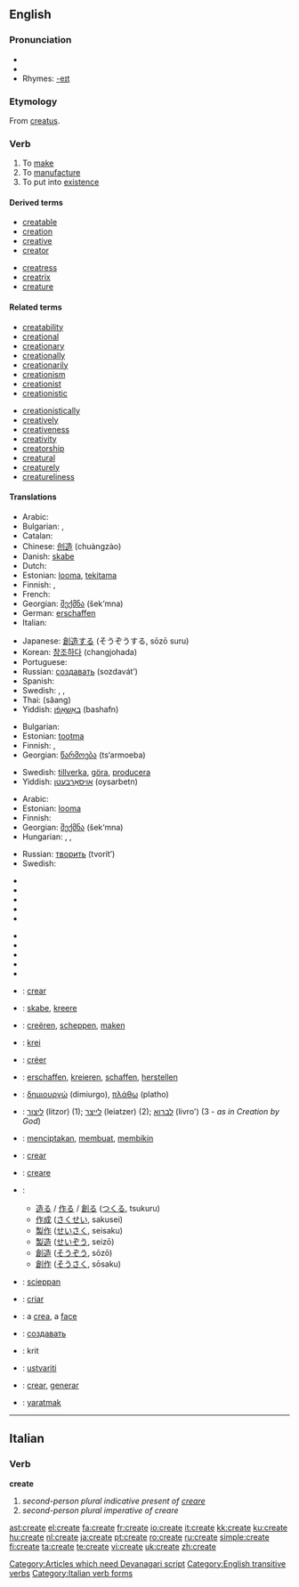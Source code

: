 {{wikipedia}}
==English==

===Pronunciation===
* {{IPA|/kɹiːeɪt/}}
* {{audio|en-us-create.ogg|Audio (US)}}
* Rhymes: [[Rhymes:English:-eɪt|-eɪt]]

===Etymology===
From {{L.}} [[creatus]].

===Verb===
{{en-verb|creat|ing}}

# To [[make]]
# To [[manufacture]]
# To put into [[existence]]

====Derived terms====
{{rel-top|terms derived from create}}
* [[creatable]]
* [[creation]]
* [[creative]]
* [[creator]]
{{rel-mid}}
* [[creatress]]
* [[creatrix]]
* [[creature]]
{{rel-bottom}}

====Related terms====
{{rel-top|terms related to create}}
* [[creatability]]
* [[creational]]
* [[creationary]]
* [[creationally]]
* [[creationarily]]
* [[creationism]]
* [[creationist]]
* [[creationistic]]
{{rel-mid}}
* [[creationistically]]
* [[creatively]]
* [[creativeness]]
* [[creativity]]
* [[creatorship]]
* [[creatural]]
* [[creaturely]]
* [[creatureliness]]
{{rel-bottom}}

====Translations====
{{trans-top|to make}}
* Arabic: {{Arab|[[خلق]]}} {{IPAchar|(xálaqa)}}
* Bulgarian: {{t+|bg|създавам|sc=Cyrl}}, {{t+|bg|творя|sc=Cyrl}}
* Catalan: {{t-|ca|crear}}
* Chinese: [[创造]] (chuàngzào)
* Danish: [[skabe]]
* Dutch: {{t+|nl|scheppen}}
* Estonian: [[looma]], [[tekitama]]
* Finnish: {{t+|fi|luoda}}, {{t+|fi|tehdä}}
* French: {{t+|fr|créer}}
* Georgian: [[შექმნა]] (šek‘mna)
* German: [[erschaffen]]
* Italian: {{t+|it|creare}}
{{trans-mid}}
* Japanese: [[創造]]する (そうぞうする, sōzō suru)
* Korean: [[창조하다]] (changjohada)
* Portuguese: {{t+|pt|criar}}
* Russian: [[создавать]] (sozdavát’)
* Spanish: {{t+|es|crear}}
* Swedish: {{t+|sv|skapa}}, {{t+|sv|tillverka}}, {{t+|sv|göra}}
* Thai: {{Thai|[[สร้าง]]}} (sâang)
* Yiddish: [[באַשאַפֿן]] (bashafn)
{{trans-bottom}}

{{trans-top|to manufacture}}
* Bulgarian: {{t+|bg|произвеждам|sc=Cyrl}}
* Estonian: [[tootma]]
* Finnish: {{t+|fi|luoda}}, {{t+|fi|valmistaa}}
* Georgian: [[წარმოება]] (ts‘armoeba)
{{trans-mid}}
* Swedish: [[tillverka]], [[göra]], [[producera]]
* Yiddish: [[אויסאַרבעטן]] (oysarbetn)
{{trans-bottom}}

{{trans-top|to put into existence}}
* Arabic: {{Arab|[[خلق]]}} {{IPAchar|(xálaqa)}}
* Estonian: [[looma]]
* Finnish: {{t+|fi|luoda}}
* Georgian: [[შექმნა]] (šek‘mna)
* Hungarian: {{t|hu|teremt}}, {{t|hu|alkot}}, {{t|hu|létrehoz}}
{{trans-mid}}
* Russian: [[творить]] (tvorít’)
* Swedish: {{t+|sv|skapa}}
{{trans-bottom}}

{{trans-top|Requests for translation}}
* {{trreq|Albanian}}
* {{trreq|Armenian}}
* {{trreq|Basque}}
* {{trreq|Hindi}}
* {{trreq|Icelandic}}
{{trans-mid}}
* {{trreq|Korean}}
* {{trreq|Latin}}
* {{trreq|Latvian}}
* {{trreq|Lithuanian}}
* {{trreq|Persian}}
{{trans-bottom}}

{{ttbc-top}}
*{{ttbc|Catalan}}: [[crear]]
*{{ttbc|Danish}}: [[skabe]], [[kreere]]
*{{ttbc|Dutch}}: [[creëren]], [[scheppen]], [[maken]]
*{{ttbc|Esperanto}}: [[krei]]
*{{ttbc|French}}: [[créer]]
*{{ttbc|German}}: [[erschaffen]], [[kreieren]], [[schaffen]], [[herstellen]]
*{{ttbc|Greek}}: [[δημιουργώ]] (dimiurgo), [[πλάθω]] (platho)
*{{ttbc|Hebrew}}: [[ליצור]] (litzor) (1); [[לייצר]] (leiatzer) (2); [[לברוא]] (livro') (3 - ''as in Creation by God'')
*{{ttbc|Indonesian}}: [[cipta|menciptakan]], [[buat|membuat]], [[bikin|membikin]]
*{{ttbc|Interlingua}}: [[crear]]
*{{ttbc|Italian}}: [[creare]]
{{trans-mid}}
* {{ttbc|Japanese}}:
** [[造る]] / [[作る]] / [[創る]] ([[つくる]], tsukuru)
** [[作成]] ([[さくせい]], sakusei)
** [[製作]] ([[せいさく]], seisaku)
** [[製造]] ([[せいぞう]], seizō)
** [[創造]] ([[そうぞう]], sōzō)
** [[創作]] ([[そうさく]], sōsaku)
*{{ttbc|Old English}}: [[scieppan]]
*{{ttbc|Portuguese}}: [[criar]]
*{{ttbc|Romanian}}: a [[crea]], a [[face]]
*{{ttbc|Russian}}: [[создавать]]
*{{ttbc|Sanskrit}}: krit [[Category:Articles which need Devanagari script]]
*{{ttbc|Slovene}}: [[ustvariti]]
*{{ttbc|Spanish}}: [[crear]], [[generar]]
*{{ttbc|Turkish}}: [[yaratmak]]
{{trans-bottom}}

[[Category:English transitive verbs]]

----

==Italian==

===Verb===
'''create'''

# ''second-person plural indicative present of [[creare]]''
# ''second-person plural imperative of creare''

[[Category:Italian verb forms]]

[[ast:create]]
[[el:create]]
[[fa:create]]
[[fr:create]]
[[io:create]]
[[it:create]]
[[kk:create]]
[[ku:create]]
[[hu:create]]
[[nl:create]]
[[ja:create]]
[[pt:create]]
[[ro:create]]
[[ru:create]]
[[simple:create]]
[[fi:create]]
[[ta:create]]
[[te:create]]
[[vi:create]]
[[uk:create]]
[[zh:create]]